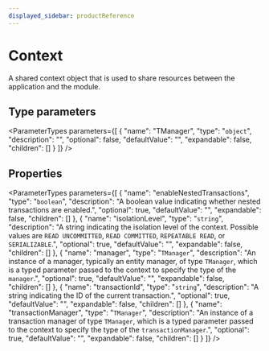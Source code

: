 ```yaml
---
displayed_sidebar: productReference
---
```



# Context

A shared context object that is used to share resources between the application and the module.

## Type parameters

<ParameterTypes parameters={[
  {
    "name": "TManager",
    "type": "`object`",
    "description": "",
    "optional": false,
    "defaultValue": "",
    "expandable": false,
    "children": []
  }
]} />

## Properties

<ParameterTypes parameters={[
  {
    "name": "enableNestedTransactions",
    "type": "`boolean`",
    "description": "A boolean value indicating whether nested transactions are enabled.",
    "optional": true,
    "defaultValue": "",
    "expandable": false,
    "children": []
  },
  {
    "name": "isolationLevel",
    "type": "`string`",
    "description": "A string indicating the isolation level of the context. Possible values are `READ UNCOMMITTED`, `READ COMMITTED`, `REPEATABLE READ`, or `SERIALIZABLE`.",
    "optional": true,
    "defaultValue": "",
    "expandable": false,
    "children": []
  },
  {
    "name": "manager",
    "type": "`TManager`",
    "description": "An instance of a manager, typically an entity manager, of type `TManager`, which is a typed parameter passed to the context to specify the type of the `manager`.",
    "optional": true,
    "defaultValue": "",
    "expandable": false,
    "children": []
  },
  {
    "name": "transactionId",
    "type": "`string`",
    "description": "A string indicating the ID of the current transaction.",
    "optional": true,
    "defaultValue": "",
    "expandable": false,
    "children": []
  },
  {
    "name": "transactionManager",
    "type": "`TManager`",
    "description": "An instance of a transaction manager of type `TManager`, which is a typed parameter passed to the context to specify the type of the `transactionManager`.",
    "optional": true,
    "defaultValue": "",
    "expandable": false,
    "children": []
  }
]} />
